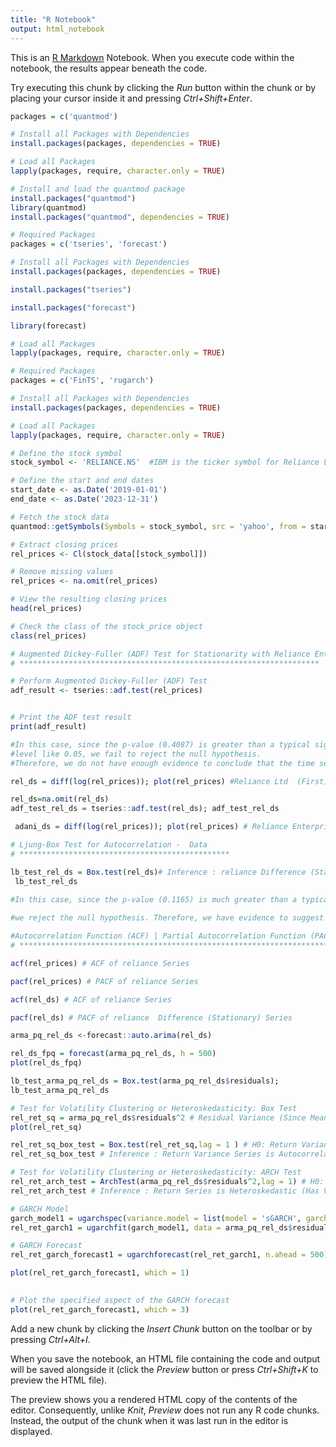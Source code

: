 ---
title: "R Notebook"
output: html_notebook
---

This is an [R Markdown](http://rmarkdown.rstudio.com) Notebook. When you execute code within the notebook, the results appear beneath the code. 

Try executing this chunk by clicking the *Run* button within the chunk or by placing your cursor inside it and pressing *Ctrl+Shift+Enter*. 

```{r}
packages = c('quantmod')

# Install all Packages with Dependencies
install.packages(packages, dependencies = TRUE)

# Load all Packages
lapply(packages, require, character.only = TRUE)

# Install and load the quantmod package
install.packages("quantmod")
library(quantmod)
install.packages("quantmod", dependencies = TRUE)

```
```{r}
# Required Packages
packages = c('tseries', 'forecast')

# Install all Packages with Dependencies
install.packages(packages, dependencies = TRUE)

install.packages("tseries")

install.packages("forecast")

library(forecast)


```
```{r}
# Load all Packages
lapply(packages, require, character.only = TRUE)
```
```{r}
# Required Packages
packages = c('FinTS', 'rugarch')

# Install all Packages with Dependencies
install.packages(packages, dependencies = TRUE)
```
```{r}
# Load all Packages
lapply(packages, require, character.only = TRUE)
```
```{r}
# Define the stock symbol
stock_symbol <- 'RELIANCE.NS'  #IBM is the ticker symbol for Reliance Ltd BSE

# Define the start and end dates
start_date <- as.Date('2019-01-01')
end_date <- as.Date('2023-12-31')

# Fetch the stock data
quantmod::getSymbols(Symbols = stock_symbol, src = 'yahoo', from = start_date, to = end_date, env = stock_data)
```
```{r}
# Extract closing prices
rel_prices <- Cl(stock_data[[stock_symbol]])

# Remove missing values
rel_prices <- na.omit(rel_prices)

# View the resulting closing prices
head(rel_prices)

```
```{r}
# Check the class of the stock_price object
class(rel_prices)
```
```{r}

# Augmented Dickey-Fuller (ADF) Test for Stationarity with Reliance Enterprises Ltd on BSE Data
# *******************************************************************

# Perform Augmented Dickey-Fuller (ADF) Test
adf_result <- tseries::adf.test(rel_prices)


# Print the ADF test result
print(adf_result)

```
```{r}
#In this case, since the p-value (0.4087) is greater than a typical significance
#level like 0.05, we fail to reject the null hypothesis.
#Therefore, we do not have enough evidence to conclude that the time series is stationary.

```

```{r}
rel_ds = diff(log(rel_prices)); plot(rel_prices) #Reliance Ltd  (First)return  #Difference Time-Series

rel_ds=na.omit(rel_ds)
adf_test_rel_ds = tseries::adf.test(rel_ds); adf_test_rel_ds
```
```{r}
 adani_ds = diff(log(rel_prices)); plot(rel_prices) # Reliance Enterprices Ltd  (First)return Difference Time-Series
```
```{r}
# Ljung-Box Test for Autocorrelation -  Data
# ***********************************************

lb_test_rel_ds = Box.test(rel_ds)# Inference : reliance Difference (Stationary)
 lb_test_rel_ds

```
```{r}
#In this case, since the p-value (0.1165) is much greater than a typical significance level like 0.05,
 
#we reject the null hypothesis. Therefore, we have evidence to suggest that there is significant autocorrelation in the time series. | NULL: No Auto correlation | Alternate: Auto Correlation
```

```{r}
#Autocorrelation Function (ACF) | Partial Autocorrelation Function (PACF)
# *****************************************************************************

acf(rel_prices) # ACF of reliance Series
```
```{r}
pacf(rel_prices) # PACF of reliance Series
```

```{r}
acf(rel_ds) # ACF of reliance Series

```
```{r}
pacf(rel_ds) # PACF of reliance  Difference (Stationary) Series
```
```{r}
arma_pq_rel_ds <-forecast::auto.arima(rel_ds)

```

```{r}
rel_ds_fpq = forecast(arma_pq_rel_ds, h = 500)
plot(rel_ds_fpq)
```

```{r}
lb_test_arma_pq_rel_ds = Box.test(arma_pq_rel_ds$residuals); 
lb_test_arma_pq_rel_ds
```
```{r}

# Test for Volatility Clustering or Heteroskedasticity: Box Test
rel_ret_sq = arma_pq_rel_ds$residuals^2 # Residual Variance (Since Mean Returns is approx. 0)
plot(rel_ret_sq)

```
```{r}
rel_ret_sq_box_test = Box.test(rel_ret_sq,lag = 1 ) # H0: Return Variance Series is Not Serially Correlated
rel_ret_sq_box_test # Inference : Return Variance Series is Autocorrelated (Has Volatility Clustering)
```
```{r}
# Test for Volatility Clustering or Heteroskedasticity: ARCH Test
rel_ret_arch_test = ArchTest(arma_pq_rel_ds$residuals^2,lag = 1) # H0: No ARCH Effects
rel_ret_arch_test # Inference : Return Series is Heteroskedastic (Has Volatility Clustering)

```

```{r}
# GARCH Model
garch_model1 = ugarchspec(variance.model = list(model = 'sGARCH', garchOrder = c(1,1)), mean.model = list(armaOrder = c(0,1), include.mean = TRUE))
rel_ret_garch1 = ugarchfit(garch_model1, data = arma_pq_rel_ds$residuals^2); rel_ret_garch1

```
```{r}
# GARCH Forecast
rel_ret_garch_forecast1 = ugarchforecast(rel_ret_garch1, n.ahead = 500); rel_ret_garch_forecast1

plot(rel_ret_garch_forecast1, which = 1)
     
```

```{r}
# Plot the specified aspect of the GARCH forecast
plot(rel_ret_garch_forecast1, which = 3)
```

Add a new chunk by clicking the *Insert Chunk* button on the toolbar or by pressing *Ctrl+Alt+I*.

When you save the notebook, an HTML file containing the code and output will be saved alongside it (click the *Preview* button or press *Ctrl+Shift+K* to preview the HTML file).

The preview shows you a rendered HTML copy of the contents of the editor. Consequently, unlike *Knit*, *Preview* does not run any R code chunks. Instead, the output of the chunk when it was last run in the editor is displayed.
